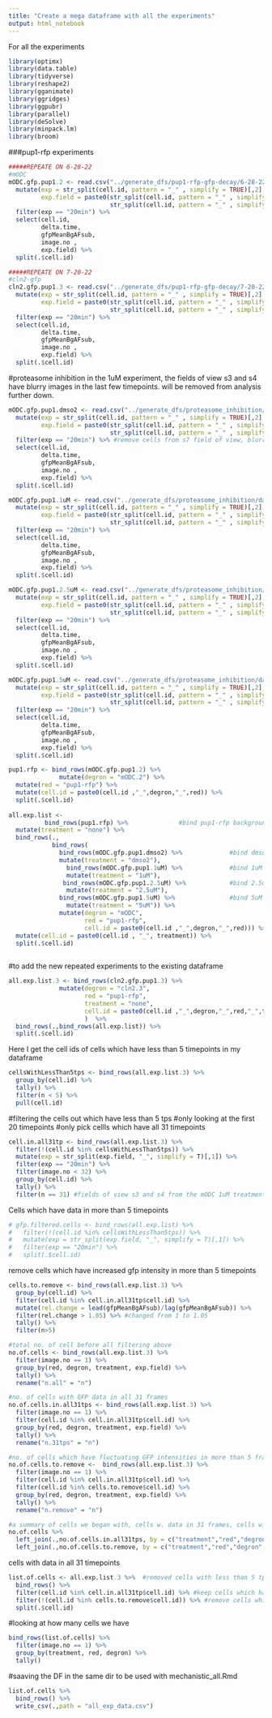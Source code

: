 ```yaml
---
title: "Create a mega dataframe with all the experiments"
output: html_notebook
---
```


For all the experiments
```r
library(optimx)
library(data.table)
library(tidyverse)
library(reshape2)
library(gganimate)
library(ggridges)
library(ggpubr)
library(parallel)
library(deSolve)
library(minpack.lm)
library(broom)

```



###pup1-rfp experiments
```r
#####REPEATE ON 6-28-22
#mODC
mODC.gfp.pup1.2 <- read.csv("../generate_dfs/pup1-rfp-gfp-decay/6-28-22-modc-gfp/data/gfp_mODCPest_pup1_filtered.csv") %>% 
  mutate(exp = str_split(cell.id, pattern = "_" , simplify = TRUE)[,2],
         exp.field = paste0(str_split(cell.id, pattern = "_" , simplify = TRUE)[,2], "_", 
                            str_split(cell.id, pattern = "_" , simplify = TRUE)[,3])) %>% 
  filter(exp == "20min") %>% 
  select(cell.id,
         delta.time,
         gfpMeanBgAFsub, 
         image.no , 
         exp.field) %>% 
  split(.$cell.id)

#####REPEATE ON 7-20-22
#cln2-gfp
cln2.gfp.pup1.3 <- read.csv("../generate_dfs/pup1-rfp-gfp-decay/7-20-22-cln2-gfp/data/gfp_cln2Pest_pup1_filtered.csv") %>% 
  mutate(exp = str_split(cell.id, pattern = "_" , simplify = TRUE)[,2],
         exp.field = paste0(str_split(cell.id, pattern = "_" , simplify = TRUE)[,2], "_", 
                            str_split(cell.id, pattern = "_" , simplify = TRUE)[,3])) %>% 
  filter(exp == "20min") %>% 
  select(cell.id,
         delta.time,
         gfpMeanBgAFsub, 
         image.no , 
         exp.field) %>% 
  split(.$cell.id)

```

#proteasome inhibition
in the 1uM experiment, the fields of view s3 and s4 have blurry images in the last few timepoints. will be removed from analysis further down. 
```r

mODC.gfp.pup1.dmso2 <- read.csv("../generate_dfs/proteasome_inhibition/data/4-1-22/DMSO/gfp_mODCPest_DMSO_filtered.csv") %>% 
  mutate(exp = str_split(cell.id, pattern = "_" , simplify = TRUE)[,2],
         exp.field = paste0(str_split(cell.id, pattern = "_" , simplify = TRUE)[,2], "_", 
                            str_split(cell.id, pattern = "_" , simplify = TRUE)[,3])) %>% 
  filter(exp == "20min") %>% #remove cells from s7 field of view, blurry cells
  select(cell.id,
         delta.time,
         gfpMeanBgAFsub, 
         image.no , 
         exp.field) %>% 
  split(.$cell.id)

mODC.gfp.pup1.1uM <- read.csv("../generate_dfs/proteasome_inhibition/data/4-1-22/1uM/gfp_mODCPest_1uMMG132_filtered.csv") %>% 
  mutate(exp = str_split(cell.id, pattern = "_" , simplify = TRUE)[,2],
         exp.field = paste0(str_split(cell.id, pattern = "_" , simplify = TRUE)[,2], "_", 
                            str_split(cell.id, pattern = "_" , simplify = TRUE)[,3])) %>% 
  filter(exp == "20min") %>% 
  select(cell.id,
         delta.time,
         gfpMeanBgAFsub, 
         image.no , 
         exp.field) %>% 
  split(.$cell.id)

mODC.gfp.pup1.2.5uM <- read.csv("../generate_dfs/proteasome_inhibition/data/4-1-22/2.5uM/gfp_mODCPest_2.5uMMG132_filtered.csv") %>% 
  mutate(exp = str_split(cell.id, pattern = "_" , simplify = TRUE)[,2],
         exp.field = paste0(str_split(cell.id, pattern = "_" , simplify = TRUE)[,2], "_", 
                            str_split(cell.id, pattern = "_" , simplify = TRUE)[,3])) %>% 
  filter(exp == "20min") %>% 
  select(cell.id,
         delta.time,
         gfpMeanBgAFsub, 
         image.no , 
         exp.field) %>% 
  split(.$cell.id)

mODC.gfp.pup1.5uM <- read.csv("../generate_dfs/proteasome_inhibition/data/4-1-22/5uM/gfp_mODCPest_5uMMG132_filtered.csv") %>% 
  mutate(exp = str_split(cell.id, pattern = "_" , simplify = TRUE)[,2],
         exp.field = paste0(str_split(cell.id, pattern = "_" , simplify = TRUE)[,2], "_", 
                            str_split(cell.id, pattern = "_" , simplify = TRUE)[,3])) %>% 
  filter(exp == "20min") %>% 
  select(cell.id,
         delta.time,
         gfpMeanBgAFsub, 
         image.no , 
         exp.field) %>% 
  split(.$cell.id)

```


```r

pup1.rfp <- bind_rows(mODC.gfp.pup1.2) %>% 
              mutate(degron = "mODC.2") %>% 
  mutate(red = "pup1-rfp") %>% 
  mutate(cell.id = paste0(cell.id ,"_",degron,"_",red)) %>% 
  split(.$cell.id)
  
all.exp.list <- 
          bind_rows(pup1.rfp) %>%              #bind pup1-rfp background
  mutate(treatment = "none") %>% 
  bind_rows(.,
            bind_rows(
              bind_rows(mODC.gfp.pup1.dmso2) %>%             #bind dmso treatment from 4-1-22 
              mutate(treatment = "dmso2"),
                bind_rows(mODC.gfp.pup1.1uM) %>%             #bind 1uM treatment from 4-1-22
                mutate(treatment = "1uM"),
               bind_rows(mODC.gfp.pup1.2.5uM) %>%            #bind 2.5uM treatment from 4-1-22
                mutate(treatment = "2.5uM"), 
              bind_rows(mODC.gfp.pup1.5uM) %>%               #bind 5uM treatment from 4-1-22
                mutate(treatment = "5uM")) %>% 
              mutate(degron = "mODC",
                     red = "pup1-rfp",
                     cell.id = paste0(cell.id ,"_",degron,"_",red))) %>% 
  mutate(cell.id = paste0(cell.id , "_", treatment)) %>% 
  split(.$cell.id)
  
```


#to add the new repeated experiments to the existing dataframe
```r
all.exp.list.3 <- bind_rows(cln2.gfp.pup1.3) %>% 
              mutate(degron = "cln2.3", 
                     red = "pup1-rfp",
                     treatment = "none",
                     cell.id = paste0(cell.id ,"_",degron,"_",red,"_",treatment)
                     )  %>% 
  bind_rows(.,bind_rows(all.exp.list)) %>% 
  split(.$cell.id)

```


Here I get the cell ids of cells which have less than 5 timepoints in my dataframe
```r
cellsWithLessThan5tps <- bind_rows(all.exp.list.3) %>% 
  group_by(cell.id) %>% 
  tally() %>% 
  filter(n < 5) %>%
  pull(cell.id)
```

#filtering the cells out which have less than 5 tps 
#only looking at the first 20 timepoints
#only pick cellls which have all 31 timepoints

```r
cell.in.all31tp <- bind_rows(all.exp.list.3) %>% 
  filter(!(cell.id %in% cellsWithLessThan5tps)) %>% 
  mutate(exp = str_split(exp.field, "_", simplify = T)[,1]) %>% 
  filter(exp == "20min") %>% 
  filter(image.no < 32) %>% 
  group_by(cell.id) %>% 
  tally() %>% 
  filter(n == 31) #fields of view s3 and s4 from the mODC 1uM treatment with MG135 PI will be removed since their last 5-6 images are blurry.


```

Cells which have data in more than 5 timepoints
```r
# gfp.filtered.cells <- bind_rows(all.exp.list) %>% 
#   filter(!(cell.id %in% cellsWithLessThan5tps)) %>% 
#   mutate(exp = str_split(exp.field, "_", simplify = T)[,1]) %>% 
#   filter(exp == "20min") %>% 
#   split(.$cell.id)
```

remove cells which have increased gfp intensity in more than 5 timepoints
```r
cells.to.remove <- bind_rows(all.exp.list.3) %>%   
  group_by(cell.id) %>% 
  filter(cell.id %in% cell.in.all31tp$cell.id) %>% 
  mutate(rel.change = lead(gfpMeanBgAFsub)/lag(gfpMeanBgAFsub)) %>% 
  filter(rel.change > 1.05) %>% #changed from 1 to 1.05
  tally() %>% 
  filter(n>5) 


```

```r
#total no. of cell before all filtering above
no.of.cells <- bind_rows(all.exp.list.3) %>% 
  filter(image.no == 1) %>% 
  group_by(red, degron, treatment, exp.field) %>% 
  tally() %>% 
  rename("n.all" = "n")

#no. of cells with GFP data in all 31 frames
no.of.cells.in.all31tps <- bind_rows(all.exp.list.3) %>% 
  filter(image.no == 1) %>% 
  filter(cell.id %in% cell.in.all31tp$cell.id) %>% 
  group_by(red, degron, treatment, exp.field) %>% 
  tally() %>% 
  rename("n.31tps" = "n")

#no. of cells which have fluctuating GFP intensities in more than 5 frames
no.of.cells.to.remove <-  bind_rows(all.exp.list.3) %>% 
  filter(image.no == 1) %>% 
  filter(cell.id %in% cell.in.all31tp$cell.id) %>% 
  filter(cell.id %in% cells.to.remove$cell.id) %>% 
  group_by(red, degron, treatment, exp.field) %>% 
  tally() %>% 
  rename("n.remove" = "n")

#a summary of cells we began with, cells w. data in 31 frames, cells with fluctuating GFP intensities
no.of.cells %>% 
  left_join(.,no.of.cells.in.all31tps, by = c("treatment","red","degron","exp.field")) %>% 
  left_join(.,no.of.cells.to.remove, by = c("treatment","red","degron","exp.field")) %>% group_by(degron) %>% summarise(sum(n.31tps))


```

cells with data in all 31 timepoints
```r
list.of.cells <- all.exp.list.3 %>%  #removed cells with less than 5 tps
  bind_rows() %>% 
  filter(cell.id %in% cell.in.all31tp$cell.id) %>% #keep cells which have more than 15 timepoints
  filter(!(cell.id %in% cells.to.remove$cell.id)) %>% #remove cells which have increased intensity in more                                                          than 5 time points
  split(.$cell.id)
```

#looking at how many cells we have
```r
bind_rows(list.of.cells) %>% 
  filter(image.no == 1) %>% 
  group_by(treatment, red, degron) %>% 
  tally()
```

#saaving the DF in the same dir to be used with mechanistic_all.Rmd
```r
list.of.cells %>% 
  bind_rows() %>% 
  write_csv(.,path = "all_exp_data.csv")
  
```

